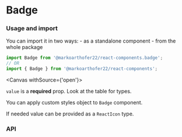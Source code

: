 
# Badge

### Usage and import

You can import it in two ways: - as a standalone component - from the whole package

```jsx
import Badge from '@markoarthofer22/react-components.badge';
// OR
import { Badge } from '@markoarthofer22/react-components';
```

<Canvas withSource={'open'}>
    <Story id='designs-atoms-badge--default' />
</Canvas>

`value` is a **required** prop. Look at the table for types.

<Canvas>
    <Story id='designs-atoms-badge--with-custom-styles' />
</Canvas>

You can apply custom styles object to `Badge` component.

<Canvas>
    <Story id='designs-atoms-badge--with-custom-icon' />
</Canvas>

If needed value can be provided as a `ReactIcon` type.

<div style={{ marginBottom: '50px' }} />

### API

<ArgsTable of={Badge} />
